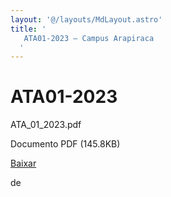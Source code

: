 ```yaml
---
layout: '@/layouts/MdLayout.astro'
title: '
   ATA01-2023 — Campus Arapiraca
  '
---
```




ATA01-2023
==========












 ATA\_01\_2023.pdf
   

 Documento PDF
 (145.8KB)
 

[Baixar](https://arapiraca.ufal.br/graduacao/ciencia-da-computacao/documentos/atas-do-colegiado-e-nde/colegiado/2023/ata_01_2023.pdf/%40%40download/file/ATA_01_2023.pdf) 



























 de
 

















